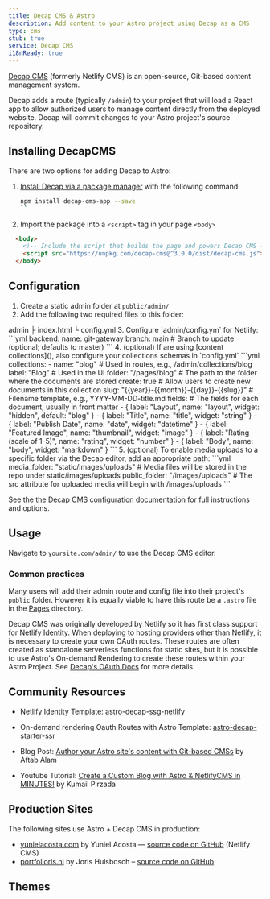```yaml
---
title: Decap CMS & Astro
description: Add content to your Astro project using Decap as a CMS
type: cms
stub: true
service: Decap CMS
i18nReady: true
---
```


[Decap CMS](https://www.decapcms.org/) (formerly Netlify CMS) is an open-source, Git-based content management system.

Decap adds a route (typically `/admin`) to your project that will load a React app to allow authorized users to manage content directly from the deployed website. Decap will commit changes to your Astro project's source repository.

## Installing DecapCMS

There are two options for adding Decap to Astro:

1. [Install Decap via a package manager](https://decapcms.org/docs/install-decap-cms/#installing-with-npm) with the following command:

	```sh
	npm install decap-cms-app --save
	``
 
2. Import the package into a `<script>` tag in your page `<body>`

```html
  <body>
    <!-- Include the script that builds the page and powers Decap CMS -->
    <script src="https://unpkg.com/decap-cms@^3.0.0/dist/decap-cms.js"></script>
  </body>
  ```

## Configuration

1. Create a static admin folder at `public/admin/`
2. Add the following two required files to this folder: 
<FileTree>
admin
 ├ index.html
 └ config.yml
</FileTree>
3. Configure `admin/config.ym` for Netlify:
```yml
backend:
  name: git-gateway
  branch: main # Branch to update (optional; defaults to master)
```
4. (optional) If are using [content collections](), also configure your collections schemas in `config.yml`
```yml
collections:
  - name: "blog" # Used in routes, e.g., /admin/collections/blog
    label: "Blog" # Used in the UI
    folder: "/pages/blog" # The path to the folder where the documents are stored
    create: true # Allow users to create new documents in this collection
    slug: "{{year}}-{{month}}-{{day}}-{{slug}}" # Filename template, e.g., YYYY-MM-DD-title.md
    fields: # The fields for each document, usually in front matter
      - { label: "Layout", name: "layout", widget: "hidden", default: "blog" }
      - { label: "Title", name: "title", widget: "string" }
      - { label: "Publish Date", name: "date", widget: "datetime" }
      - { label: "Featured Image", name: "thumbnail", widget: "image" }
      - { label: "Rating (scale of 1-5)", name: "rating", widget: "number" }
      - { label: "Body", name: "body", widget: "markdown" }
```
5. (optional) To enable media uploads to a specific folder via the Decap editor, add an appropriate path:
```yml
media_folder: "static/images/uploads" # Media files will be stored in the repo under static/images/uploads
public_folder: "/images/uploads" # The src attribute for uploaded media will begin with /images/uploads
```

See the [the Decap CMS configuration documentation](https://decapcms.org/docs/configure-decap-cms/) for full instructions and options.

## Usage
Navigate to `yoursite.com/admin/` to use the Decap CMS editor.

### Common practices

Many users will add their admin route and config file into their project's `public` folder. However it is equally viable to have this route be a `.astro` file in the [Pages](/en/basics/astro-pages/) directory.

Decap CMS was originally developed by Netlify so it has first class support for [Netlify Identity](https://docs.netlify.com/security/secure-access-to-sites/identity/). When deploying to hosting providers other than Netlify, it is necessary to create your own OAuth routes. These routes are often created as standalone serverless functions for static sites, but it is possible to use Astro's On-demand Rendering to create these routes within your Astro Project.  See [Decap's OAuth Docs](https://decapcms.org/docs/external-oauth-clients/) for more details.

## Community Resources 

- Netlify Identity Template: [astro-decap-ssg-netlify](https://github.com/OliverSpeir/astro-decap-ssg-netlify-identity)

- On-demand rendering Oauth Routes with Astro Template: [astro-decap-starter-ssr](https://github.com/OliverSpeir/astro-decap-starter-ssr)

- Blog Post: [Author your Astro site's content with Git-based CMSs](https://aalam.vercel.app/blog/astro-and-git-cms-netlify) by Aftab Alam 

- Youtube Tutorial: [Create a Custom Blog with Astro & NetlifyCMS in MINUTES!](https://www.youtube.com/watch?v=3yip2wSRX_4) by Kumail Pirzada

## Production Sites

The following sites use Astro + Decap CMS in production:

- [yunielacosta.com](https://www.yunielacosta.com/) by Yuniel Acosta — [source code on GitHub](https://github.com/yacosta738/yacosta738.github.io) (Netlify CMS)
- [portfolioris.nl](https://www.portfolioris.nl/) by Joris Hulsbosch – [source code on GitHub](https://github.com/portfolioris/portfolioris.nl)

## Themes

<Grid >
  <Card title="Astros" href="https://astro.build/themes/details/astros" thumbnail="astros.png"/>
  <Card title="Enhanced Astro Starter" href="https://astro.build/themes/details/enhanced-astro-starter" thumbnail="enhanced-astro-starter.png"/>
  <Card title="Astro Decap CMS Starter" href="https://astro.build/themes/details/astro-decap-cms-starter" thumbnail="astro-decap-starter.png"/>
</Grid>
